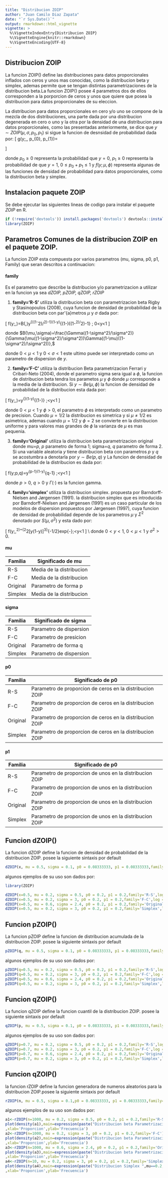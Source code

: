 ```yaml
---
title: "Distribucion ZOIP"
author: "Juan Camilo Diaz Zapata"
date: "`r Sys.Date()`"
output: rmarkdown::html_vignette
vignette: >
  %\VignetteIndexEntry{Distribucion ZOIP}
  %\VignetteEngine{knitr::rmarkdown}
  %\VignetteEncoding{UTF-8}
---
```


## Distribucion ZOIP

La funcion ZOIP() define las distribuciones para datos proporcionales inflados con ceros y unos mas conocidas, como la distribucion beta y simplex, ademas permite que se tengan distintas parametrizaciones de la distribucion beta.La funcion ZOIP() posee 4 parametros dos de ellos corresponden a la porporcion de ceros y unos que quiere que posea la distribucion para datos proporcionales de su eleccion.
    
La distribucion para datos proporcionales en cero y/o uno se compone de la mezcla de dos distribuciones, una parte dada por una distribucion degenerada en cero o uno y la otra por la densidad de una distribucion para datos proporcionales, como las presentadas anteriormente, se dice que $y \sim ZOIP(\mu,\sigma, p_0, p_1)$ si sigue la funcion de desnsidad de probabilidad dada por:
\[
g(y;\mu,\sigma, p_{0}, p_{1})=
\begin{cases}
p_{0} & \text{Si}\ y=0,\\
p_{1} & \text{Si}\ y=1,\\
(1-p_{0}-p_{1})f(y;\mu,\sigma) & \text{Si}\ y \in (0,1)
\end{cases}
\]

donde $p_{0} \geq 0$ representa la probabilidad que $y=0$, $p_{1} \geq 0$ representa la probabilidad de que $y=1$, $0\leq p_{0}+p_{1}\leq 1$ y $f(y;\mu,\phi)$ representa algunas de las funciones de densidad de probabilidad para datos proporcionales, como la distribucion beta y simplex.

## Instalacion paquete ZOIP

Se debe ejecutar las siguientes lineas de codigo para instalar el paquete *ZOIP* en R.

```r
if (!require('devtools')) install.packages('devtools') devtools::install_github('jucdiaz/ZOIP', force=TRUE)
library(ZOIP)
```
## Parametros Comunes de la distribucion ZOIP en el paquete ZOIP.

La funcion ZOIP esta compuesta por varios parametros (mu, sigma, p0, p1, Family) que seran descritos a continuacion:

#### family

Es el parametro que describe la distribucion y/o parametrizacion a utilizar en la funcion ya sea *dZOIP, pZOIP, qZOIP, rZOIP*

1. **family='R-S'** utiliza la distribucion beta con parametrizacion beta Rigby y Stasinopoulos (2008), cuya funcion de densidad de probabilidad de la distribucion beta con par\'{a}metros $\mu$ y $\sigma$ dada por:

\[
f(y;\mu,\sigma)=B(\mu,\sigma)y^{\mu((1-\sigma^2)/\sigma^2)-1}(1-y)^{(1-\mu)((1-\sigma^2)/\sigma^2)-1} \quad; 0<y<1 
\]

donde $B(\mu,\sigma)=\frac{\Gamma((1-\sigma^2)/\sigma^2)}{\Gamma(\mu((1-\sigma^2)/\sigma^2))\Gamma((1-\mu)((1-\sigma^2)/\sigma^2))},$

donde $0<\mu<1$ y $0<\sigma<1$ este ultimo puede ser interpretado como un parametro de dispersion de *y*.

2. **family='F-C'** utiliza la distribucion Beta parametrizacion Ferrari y Cribari-Neto (2004), donde el parametro sigma sera igual a $\phi$, la funcion de distribucion beta tendra los parametos $\mu$ y $\phi$ donde $\mu$ corresponde a la media de la distribucion. Si $y \sim Be(\mu,\phi)$ la funcion de densidad de probabilidad de la distribucion esta dada por:

\[
f(y;\mu,\phi)=\frac{\Gamma(\phi)}{\Gamma(\mu\phi)\Gamma((1-\mu)\phi)}y^{\mu\phi-1}(1-y)^{(1-\mu)\phi-1} \quad;\quad  0<y<1 
\]

donde $0<\mu<1$ y $\phi>0$, el parametro $\phi$ es interpretado como un parametro de precision. Cuando $\mu=1/2$ la distribucion es simetrica y si $\mu\neq1/2$ es asimetrica, ademas cuando $\mu=1/2$ y $\phi=2$ se convierte en la distribucion uniforme y para valores mas grandes de $\phi$ la varianza de $\mu$ es mas pequenia.

3. **family='Original'** utiliza la distribucion beta parametrizacion original donde mu=$p$, $p$ parametro de forma 1; sigma=$q$, $q$ parametro de forma 2. 
Si una variable aleatoria $y$ tiene distribucion beta con parametros $p$ y $q$ se acostumbra a denotarla por $y \sim Be(p,q)$ y La funcion de densidad de probabilidad de la distribucion es dada por:

\[
f(y;p,q)=\frac{\Gamma(p+q)}{\Gamma(p)\Gamma(q)}y^{p-1}(1-y)^{q-1} \quad;\quad  0<y<1 
\]

donde $p>0$, $q>0$ y $\Gamma(\cdot)$ es la funcion gamma.

4. **family='simplex'** utiliza la distribucion simplex. propuesta por Barndorff-Nielsen and Jørgensen (1991). la distribucion simplex que es introducida por Barndorff-Nielsen and Jørgensen (1991) es un caso particular de los modelos de dispersion propuestos por Jørgensen (1997), cuya funcion de densidad de probabilidad depende de los parametros $\mu$ y $\Sigma^{2}$ denotado por $S(\mu, \sigma^{2})$ y esta dado por:

\[
f(y;\mu,\sigma^2)=\left\{2\pi\sigma^2[y(1-y)]^3\right\}^{-1/2}exp\left\{-\frac{(y-\mu)^2}{2\sigma^2y(1-y)\mu^2(1-\mu)^2}\right\}\quad;\quad 0<y<1
\]
\\
donde $0<y<1$, $0<\mu<1$ y $\sigma^{2}>0$.

#### mu
Familia | Significado de mu
----------------- | -------------------
R-S| Media de la distribucion
F-C | Media de la distribucion
Original | Parametro de forma p
Simplex | Media de la distribucion

#### sigma
Familia | Significado de sigma
----------------- | -------------------
R-S| Parametro de dispersion
F-C | Parametro de presicion
Original | Parametro de forma q
Simplex | Parametro de dispersion

#### p0
Familia | Significado de p0
----------------- | -------------------
R-S| Parametro de proporcion de ceros en la distribucion ZOIP
F-C | Parametro de proporcion de ceros en la distribucion ZOIP
Original | Parametro de proporcion de ceros en la distribucion ZOIP
Simplex | Parametro de proporcion de ceros en la distribucion ZOIP

#### p1
Familia | Significado de p0
----------------- | -------------------
R-S| Parametro de proporcion de unos en la distribucion ZOIP
F-C | Parametro de proporcion de unos en la distribucion ZOIP
Original | Parametro de proporcion de unos en la distribucion ZOIP
Simplex | Parametro de proporcion de unos en la distribucion ZOIP

## Funcion dZOIP()

La funcion dZOIP define la funcion de densidad de probabilidad de la distribucion ZOIP. posee la siguiente sintaxis por default

```r
dZOIP(x, mu = 0.5, sigma = 0.1, p0 = 0.08333333, p1 = 0.08333333,family='R-S', log = FALSE)
```
algunos ejemplos de su uso son dados por:

```r
library(ZOIP)
```

```r
dZOIP(x=0.5, mu = 0.2, sigma = 0.5, p0 = 0.2, p1 = 0.2,family='R-S',log = FALSE)
dZOIP(x=0.5, mu = 0.2, sigma = 3, p0 = 0.2, p1 = 0.2,family='F-C',log = FALSE)
dZOIP(x=0.5, mu = 0.6, sigma = 2.4, p0 = 0.2, p1 = 0.2,family='Original',log = FALSE)
dZOIP(x=0.5, mu = 0.2, sigma = 3, p0 = 0.2, p1 = 0.2,family='Simplex',log = FALSE)
```
## Funcion pZOIP()

La funcion pZOIP define la funcion de distribucion acumulada de la distribucion ZOIP. posee la siguiente sintaxis por default

```r
pZOIP(q, mu = 0.5, sigma = 0.1, p0 = 0.08333333, p1 = 0.08333333,family='R-S',lower.tail = TRUE, log.p = FALSE)
```
algunos ejemplos de su uso son dados por:

```r
pZOIP(q=0.5, mu = 0.2, sigma = 0.5, p0 = 0.2, p1 = 0.2,family='R-S',log = FALSE)
pZOIP(q=0.5, mu = 0.2, sigma = 3, p0 = 0.2, p1 = 0.2,family='F-C',log = FALSE)
pZOIP(q=0.5, mu = 0.6, sigma = 2.4, p0 = 0.2, p1 = 0.2,family='Original',log = FALSE)
pZOIP(q=0.5, mu = 0.2, sigma = 3, p0 = 0.2, p1 = 0.2,family='Simplex',log = FALSE)
```
## Funcion qZOIP()

La funcion qZOIP define la funcion cuantil de la distribucion ZOIP. posee la siguiente sintaxis por default

```r
qZOIP(p, mu = 0.5, sigma = 0.1, p0 = 0.08333333, p1 = 0.08333333,family='R-S',lower.tail = TRUE, log.p = FALSE)

```
algunos ejemplos de su uso son dados por:

```r
qZOIP(p=0.7, mu = 0.2, sigma = 0.5, p0 = 0.2, p1 = 0.2,family='R-S',log = FALSE)
qZOIP(p=0.7, mu = 0.2, sigma = 3, p0 = 0.2, p1 = 0.2,family='F-C',log = FALSE)
qZOIP(p=0.7, mu = 0.6, sigma = 2.4, p0 = 0.2, p1 = 0.2,family='Original',log = FALSE)
qZOIP(p=0.7, mu = 0.2, sigma = 3, p0 = 0.2, p1 = 0.2,family='Simplex',log = FALSE)
```
## Funcion qZOIP()

la funcion rZOIP define la funcion generadora de numeros aleatorios para la distribucion ZOIP.posee la siguiente sintaxis por default

```r
rZOIP(n, mu = 0.5, sigma = 0.1,p0 = 0.08333333, p1 = 0.08333333,family='R-S')
```
algunos ejemplos de su uso son dados por:

```r
a1<-rZOIP(n=1000, mu = 0.2, sigma = 0.5, p0 = 0.2, p1 = 0.2,family='R-S')
plot(density(a1),main=expression(paste("Distribucion beta Parametrizacion R-S ",mu==0.2,", ",sigma==0.5,", ", "p0=0.2",", ","p1=0.2"))
,xlab='Proporcion',ylab='Frecuencia')
a2<-rZOIP(n=1000, mu = 0.2, sigma = 3, p0 = 0.2, p1 = 0.2,family='F-C')
plot(density(a2),main=expression(paste("Distribucion beta Parametrizacion F-C ",mu==0.2,", ",phi==3,", ", "p0=0.2",", ","p1=0.2"))
,xlab='Proporcion',ylab='Frecuencia')
a3<-rZOIP(n=1000, mu = 0.6, sigma = 2.4, p0 = 0.2, p1 = 0.2,family='Original')
plot(density(a3),main=expression(paste("Distribucion beta Parametrizacion Original ",p==0.6,", ",q==2.4,", ", "p0=0.2",", ","p1=0.2"))
,xlab='Proporcion',ylab='Frecuencia')
a4<-rZOIP(n=10, mu = 0.2, sigma = 3, p0 = 0.2, p1 = 0.2,family='Simplex')
plot(density(a4),main=expression(paste("Distribucion Simplex ",mu==0.2,", ",sigma==3,", ", "p0=0.2",", ","p1=0.2"))
,xlab='Proporcion',ylab='Frecuencia')
```

